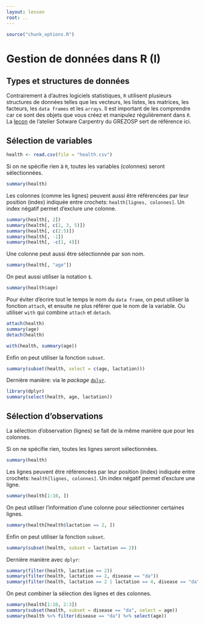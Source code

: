 ```yaml
---
layout: lesson
root: ..
---
```


```r
source("chunk_options.R")
```

# Gestion de données dans R (I)

## Types et structures de données

Contrairement à d'autres logiciels statistiques, `R` utilisent plusieurs
structures de données telles que les vecteurs, les listes, les matrices, les
facteurs, les `data frames` et les `arrays`.
Il est important de les comprendre car ce sont des objets que vous créez et
manipulez régulièrement dans `R`.
La
[leçon](https://dhaine.github.io/2014-11-06-fmv/novice/epi/01-data-structures.html)
de l'atelier Sotware Carpentry du GREZOSP sert de référence ici.

## Sélection de variables

```r
health <- read.csv(file = "health.csv")
```

Si on ne spécifie rien à `R`, toutes les variables (colonnes) seront
sélectionnées.

```r
summary(health)
```

Les colonnes (comme les lignes) peuvent aussi être référencées par leur position
(index) indiquée entre crochets: `health[lignes, colonnes]`.
Un index négatif permet d'exclure une colonne.

```r
summary(health[, 2])
summary(health[, c(2, 3, 5)])
summary(health[, c(2:5)])
summary(health[, -1])
summary(health[, -c(1, 4)])
```

Une colonne peut aussi être sélectionnée par son nom.

```r
summary(health[, "age"])
```

On peut aussi utiliser la notation `$`.

```r
summary(health$age)
```

Pour éviter d'écrire tout le temps le nom du `data frame`, on peut utiliser la
fonction `attach`, et ensuite ne plus référer que le nom de la variable.
Ou utiliser `with` qui combine `attach` et `detach`.

```r
attach(health)
summary(age)
detach(health)

with(health, summary(age))
```

Enfin on peut utiliser la fonction `subset`.

```r
summary(subset(health, select = c(age, lactation)))
```

Dernière manière: via le *package* [`dplyr`](https://github.com/hadley/dplyr).

```r
library(dplyr)
summary(select(health, age, lactation))
```

## Sélection d'observations

La sélection d'observation (lignes) se fait de la même manière que pour les
colonnes.

Si on ne spécifie rien, toutes les lignes seront sélectionnées.

```r
summary(health)
```

Les lignes peuvent être référencées par leur position (index) indiquée entre
crochets: `health[lignes, colonnes]`. 
Un index négatif permet d'exclure une ligne.

```r
summary(health[1:10, ])
```

On peut utiliser l'information d'une colonne pour sélectionner certaines lignes.

```r
summary(health[health$lactation == 2, ])
```

Enfin on peut utiliser la fonction `subset`.

```r
summary(subset(health, subset = lactation == 2))
```

Dernière manière avec `dplyr`:

```r
summary(filter(health, lactation == 2))
summary(filter(health, lactation == 2, disease == "da"))
summary(filter(health, lactation == 2 | lactation == 4, disease == "da"))
```

On peut combiner la sélection des lignes et des colonnes.

```r
summary(health[1:10, 2:3])
summary(subset(health, subset = disease == "da", select = age))
summary(health %>% filter(disease == "da") %>% select(age))
```

